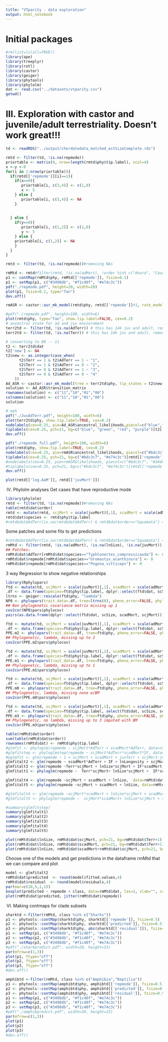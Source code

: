 ---
title: "VTparity - data exploration"
output: html_notebook
---
  
# Initial packages

```{r}
#rm(list=ls(all=TRUE))
library(ape)
library(treeplyr)
library(rotl)
library(castor)
library(geiger)
library(phytools)
library(phylolm)
dat <- read.csv("../datasets/vtparity.csv")
getwd()
```

# III. Exploration with castor and juvenile/adult terrestriality. Doesn't work great!!!

```{r}
td <- readRDS("../output/chordatedata_matched_estSizeComplete.rds")
```


```{r eval=FALSE}

rmtd <- filter(td, !is.na(repmode))
priortable <- matrix(0, nrow=length(rmtd$phy$tip.label), ncol=4)
x <-y <-0
for(i in 1:nrow(priortable)){
  if(rmtd[['repmode']][i]==1){
    if(x==0){
       priortable[i, c(3,4)] <- c(1,0)
       x <- 5
    } else {
       priortable[i, c(3,4)] <- NA
    }
   
    
  } else {
    if(y==0){
       priortable[i, c(1,2)] <- c(1,0)
       y <- 5
    } else {
    priortable[i, c(1,2)] <- NA
    }
  }
}

```

```{r}
rmtd <- filter(td, !is.na(repmode))#removing NAs

```

```{r}
rmMtd <- rmtd#filter(rmtd, !is.na(adMort), !order %in% c("Anura", "Caudata", "Gymnophiona"))
p1 <- contMap(rmMtd$phy, rmMtd[['repmode']], fsize=0.1)
p1 <- setMap(p1, c("#3498db", "#f1c40f", "#e74c3c"))
pdf("./repmode.pdf", height=20, width=20)
plot(p1, fsize=0.2, type="fan")
dev.off()
```

```{r}
rmASR <- castor::asr_mk_model(rmtd$phy, rmtd[['repmode']]+1, rate_model = "ARD") #ancestral state for reproductive mode

```

```{r}
#pdf("./repmode.pdf", height=100, width=6)
plot(rmtd$phy, type="fan", show.tip.label=FALSE, cex=0.2)
# ancestral state for ad and juv enviornment 
terr2td <- filter(td, !is.na(AdTerr)) # this has 14k juv and adult, removing NA
terr2td <- filter(td, !is.na(Terr)) # this has 14k juv and adult, removing NA 

# converting to 00 -- 11
t2 <- terr2td$dat
t2['new'] <- NA
t2$new <- as.integer(case_when(
      t2$Terr == 1 & t2$AdTerr == 1 ~ "1",
      t2$Terr == 1 & t2$AdTerr == 0 ~ "2",
      t2$Terr == 0 & t2$AdTerr == 1 ~ "3",
      t2$Terr == 0 & t2$AdTerr == 0 ~ "4"
    ))
Ad_ASR <- castor::asr_mk_model(tree = terr2td$phy, tip_states = t2$new, rate_model = "ARD")
solution <- Ad_ASR$transition_matrix
rownames(solution) <- c("11","10","01","00")
colnames(solution) <- c("11","10","01","00")
solution
```

```{r}
# meh
pdf("./JuvAdTerr.pdf", height=100, width=6)
plot(terr2td$phy, show.tip.label=TRUE, cex=0.2)
nodelabels(cex=0.25, pie=Ad_ASR$ancestral_likelihoods,piecol=c("blue","green","red","purple"), col="transparent", lwd=0.01)
tiplabels(cex=0.25, pch=21, bg=c("blue", "green", "red", "purple")[t2[['new']]], col=c("blue", "green", "red", "purple")[t2[['new']]])
dev.off()
```


```{r}
pdf("./repmode_full.pdf", height=100, width=6)
plot(rmtd$phy, show.tip.label=TRUE, cex=0.2)
nodelabels(cex=0.25, pie=rmASR$ancestral_likelihoods, piecol=c("#bdc3c7", "#e74c3c"), col="transparent", lwd=0.01)
tiplabels(cex=0.25, pch=21, bg=c("#bdc3c7", "#e74c3c")[rmtd[['repmode']]+1], col=c("#bdc3c7", "#e74c3c")[rmtd[['repmode']]+1])
#nodelabels(cex=0.25, pie=rmASR$likelihoods, piecol=c("#bdc3c7", "#34495e", "#e74c3c", "#f1c40f"), col="transparent", lwd=0.01)
#tiplabels(cex=0.25, pch=21, bg=c("#bdc3c7", "#e74c3c")[rmtd[['repmode']]+1], col=c("#bdc3c7", "#e74c3c")[rmtd[['repmode']]+1])
dev.off()
```


```{r}
plot(rmtd[['log.AaM']], rmtd[['juvMort']])
```


IV. Phylolm analyses
Get cases that have reproductive mode
```{r}
library(phylolm)
rmtd <- filter(td, !is.na(repmode))#removing NAs
table(rmtd$dat$order)
rmtd <- mutate(rmtd, scjMort = scale(juvMort)[,1], scadMort = scale(adMort)[,1], scSize=scale(lnSize)[,1], lnLongevity=log(longevity))
rmtd$dat$species <- rmtd$phy$tip.label
#rmtd$dat$AdTerr[is.na(rmtd$dat$AdTerr) & rmtd$dat$order=="Squamata"] <- 1
```


Some patches and some fits to get predictions
```{r}
#rmtd$dat$AdTerr[is.na(rmtd$dat$AdTerr) & rmtd$dat$order=="Squamata"] <- 1
rmMtd <- filter(rmtd, !is.na(adMort), !is.na(lnSize), !is.na(juvMort))
## Patches:
rmMtd$dat$AdTerr[rmMtd$dat$species=="Typhlonectes_compressicauda"] <- 0
rmMtd$dat$repmode[rmMtd$dat$species=="Uromastyx_acanthinura"] <- 0
rmMtd$dat$repmode[rmMtd$dat$species=="Pogona_vitticeps"] <- 0
```

3 way Regression to show negative relationships
```{r}
library(Rphylopars)
ftd <- mutate(td, scjMort = scale(juvMort)[,1], scadMort = scale(adMort)[,1], scSize=scale(lnSize)[,1], lnLongevity=log(longevity)) %>% mutate(., na1 = is.na(scSize) + is.na(scadMort) + is.na(scjMort)) %>% filter(., na1 < 2)
.df <- data.frame(species=ftd$phy$tip.label, dplyr::select(ftd$dat, scSize, scadMort, scjMort))
ltrns <- geiger::rescale(ftd$phy, "lambda")
NP0 <- phylopars(trait_data=.df, tree=ltrns(0), pheno_error=FALSE, phylo_correlated=TRUE, pheno_correlated=FALSE, model="lambda")
## Non phylogenetic covariance matrix missing up 1
cov2cor(NP0$pars$phylocov)
pairs(as.data.frame(dplyr::select(ftd$dat, scSize, scadMort, scjMort)))

```

```{r}
ftd <- mutate(td, scjMort = scale(juvMort)[,1], scadMort = scale(adMort)[,1], scSize=scale(lnSize)[,1], lnLongevity=log(longevity)) %>% mutate(., na1 = is.na(scSize) + is.na(scadMort) + is.na(scjMort)) %>% filter(., na1 < 3)
.df <- data.frame(species=ftd$phy$tip.label, dplyr::select(ftd$dat, scSize, scadMort, scjMort))
PPE.m2 <- phylopars(trait_data=.df, tree=ftd$phy, pheno_error=FALSE, phylo_correlated=TRUE, pheno_correlated=FALSE, model="lambda")
## Phylogenetic, lambda, missing up to 2
cov2cor(PPE.m2$pars$phylocov)
```

```{r}
ftd <- mutate(td, scjMort = scale(juvMort)[,1], scadMort = scale(adMort)[,1], scSize=scale(lnSize)[,1], lnLongevity=log(longevity)) %>% mutate(., na1 = is.na(scSize) + is.na(scadMort) + is.na(scjMort)) %>% filter(., na1 < 2)
.df <- data.frame(species=ftd$phy$tip.label, dplyr::select(ftd$dat, scSize, scadMort, scjMort))
PPE.m1 <- phylopars(trait_data=.df, tree=ftd$phy, pheno_error=FALSE, phylo_correlated=TRUE, pheno_correlated=FALSE, model="lambda")
## Phylogenetic, lambda, missing up to 1
cov2cor(PPE.m1$pars$phylocov)
```

```{r}
ftd <- mutate(td, scjMort = scale(juvMort)[,1], scadMort = scale(adMort)[,1], scSize=scale(lnSize)[,1], lnLongevity=log(longevity)) %>% mutate(., na1 = is.na(scSize) + is.na(scadMort) + is.na(scjMort)) %>% filter(., na1 == 0)
.df <- data.frame(species=ftd$phy$tip.label, dplyr::select(ftd$dat, scSize, scadMort, scjMort))
PPE.m0 <- phylopars(trait_data=.df, tree=ftd$phy, pheno_error=FALSE, phylo_correlated=TRUE, pheno_correlated=FALSE, model="lambda")
## Phylogenetic, lambda, missing none w/BM
cov2cor(PPE.m0$pars$phylocov)
```

```{r}
ftd <- mutate(td, scjMort = scale(juvMort)[,1], scadMort = scale(adMort)[,1], scSize=scale(lnSize)[,1], lnLongevity=log(longevity)) %>% mutate(., na1 = is.na(scSize) + is.na(scadMort) + is.na(scjMort))
.df <- data.frame(species=ftd$phy$tip.label, select(ftd$dat, scSize, scadMort, scjMort))
PPE.m3 <- phylopars(trait_data=.df, tree=ftd$phy, pheno_error=FALSE, phylo_correlated=TRUE, pheno_correlated=FALSE, model="BM")
## Phylogenetic, no lambda, missing up to 3 imputed with BM
cov2cor(PPE.m3$pars$phylocov)
```


##############################


```{r}
table(rmMtd$dat$order)
sum(table(rmMtd$dat$order))
rownames(rmMtd$dat) <- rmMtd$phy$tip.label
#glmfit <- phyloglm(repmode ~ scjMort*AdTerr + scadMort*AdTerr, data=rmMtd$dat, phy=rmMtd$phy, btol=20)
#glmfitstep <- phyloglmstep(repmode ~ scjMort*AdTerr*scadMort*IF, data=rmMtd$dat, phy=rmMtd$phy, btol=20)
#oglmfit <- glm(repmode ~ 1 + scjMort + scadMort + juvTerr + scjMort:juvTerr + scadMort:juvTerr, data=rmMtd$dat)
glmfitalt2 <- glm(repmode ~ scadMort*AdTerr + IF + lnLongevity + scjMort*Terr, data=rmMtd$dat)
glmfitalt3 <- glm(repmode ~Terr*scjMort + lnSize*scjMort + IF*scadMort,  data=rmMtd$dat)
glmfitalt1 <- phyloglm(repmode ~  Terr*scjMort+ lnSize*scjMort +  IF*scadMort, data=rmMtd$dat, phy=rmMtd$phy, method="logistic_IG10", start.beta=glmfitalt3$coef)

glmfitalt4 <- glm(repmode ~scjMort + scadMort + lnSize,  data=rmMtd$dat)
glmfitalt5 <- phyloglm(repmode ~scjMort + scadMort + lnSize, data=rmMtd$dat, phy=rmMtd$phy, method="logistic_IG10", start.beta=glmfitalt4$coef)

#glmfitalt4 <- glm(repmode ~scjMort*scadMort + lnSize*scjMort + scadMort*IF,  data=rmMtd$dat)
#glmfitalt5 <- phyloglm(repmode ~  scjMort*scadMort+ lnSize*scjMort + scadMort*IF, data=rmMtd$dat, phy=rmMtd$phy, method="logistic_IG10", start.beta=glmfitalt4$coef)

```

```{r}
#summary(glmfitstep)
summary(glmfitalt1)
summary(glmfitalt2)
summary(glmfitalt3)
summary(glmfitalt4)
summary(glmfitalt5)

```

```{r}
plot(rmMtd$dat$lnSize, rmMtd$dat$scjMort, pch=21, bg=rmMtd$dat$Terr+1)
plot(rmMtd$dat$lnSize, rmMtd$dat$scadMort, pch=21, bg=rmMtd$dat$Terr+1)
plot(rmMtd$dat$lnSize, rmMtd$dat$scadMort+rmMtd$dat$scjMort, pch=21, bg=rmMtd$dat$Terr+1)


```



Choose one of the models and get predictions in the dataframe rmMtd that we can compare and plot
```{r}
model <- glmfitalt2
rmMtd$dat$predicted  <- round(model$fitted.values,4)
rmMtd$dat$residual  <- round(model$residuals,4)
par(mar=c(10,5,1,1))
boxplot(predicted ~ repmode + class, data=rmMtd$dat, las=2, xlab="", col=c("#f1c40f", "#e74c3c"))
plot(rmMtd$dat$predicted, jitter(rmMtd$dat$repmode))
```


VI. Making contmaps for clade subsets
```{r}
sharktd <-filter(rmMtd, class %in% c("Sharks"))
p1 <- phytools::contMap(sharktd$phy, sharktd[['repmode']], fsize=0.5)
p2 <- phytools::contMap(sharktd$phy, sharktd[['predicted']], fsize=0.5)
p3 <- phytools::contMap(sharktd$phy, abs(sharktd[['residual']]), fsize=0.5)
p1 <- setMap(p1, c("#3498db", "#f1c40f", "#e74c3c"))
p2 <- setMap(p2, c("#3498db", "#f1c40f", "#e74c3c"))
p3 <- setMap(p3, c("#3498db", "#f1c40f", "#e74c3c"))
#pdf("./sharkpredict.pdf", width=20, height=15)
par(mfrow=c(1,3))
plot(p1, ftype="off")
plot(p2, ftype="off")
plot(p3, ftype="off")
#dev.off()
```


```{r}
amphibtd <-filter(rmMtd, class %in% c("Amphibia","Reptilia"))
p1 <- phytools::contMap(amphibtd$phy, amphibtd[['repmode']], fsize=0.5, )
p2 <- phytools::contMap(amphibtd$phy, amphibtd[['predicted']], fsize=0.5)
p3 <- phytools::contMap(amphibtd$phy, amphibtd[['residual']], fsize=0.5)
p1 <- setMap(p1, c("#3498db", "#f1c40f", "#e74c3c"))
p2 <- setMap(p2, c("#3498db", "#f1c40f", "#e74c3c"))
p3 <- setMap(p3, c("#3498db", "#f1c40f", "#e74c3c"))
#pdf("./amphibpredict.pdf", width=20, height=15)
par(mfrow=c(1,3))
plot(p1)
plot(p2)
plot(p3)
#dev.off()
```

